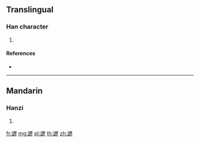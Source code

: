 {{character info/new}}
==Translingual==

===Han character===
{{Han char|rn=149|rad=言|as=16|sn=23|four=01611|canj=YRMHM}}

# {{defn|Han|sort=言16}}

====References====
* {{Han ref|kx=1186.090|dkj=36114|hdz=64030.200|uh=8B88|ud=35720|bh=F843|bd=63555}}

----

==Mandarin==

===Hanzi===
{{cmn-hanzi|pin=[[lì]] ([[li4]])|wg=li<sup>4</sup>}}

# {{defn|lang=cmn|sort=言16}}

[[fr:讈]]
[[mg:讈]]
[[pl:讈]]
[[th:讈]]
[[zh:讈]]